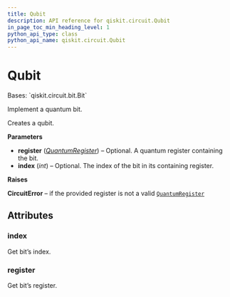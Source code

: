 ```yaml
---
title: Qubit
description: API reference for qiskit.circuit.Qubit
in_page_toc_min_heading_level: 1
python_api_type: class
python_api_name: qiskit.circuit.Qubit
---
```


# Qubit

<Class id="qiskit.circuit.Qubit" isDedicatedPage={true} github="https://github.com/qiskit/qiskit/tree/stable/0.20/qiskit/circuit/quantumregister.py" signature="Qubit(register=None, index=None)">
  Bases: `qiskit.circuit.bit.Bit`

  Implement a quantum bit.

  Creates a qubit.

  **Parameters**

  *   **register** ([*QuantumRegister*](qiskit.circuit.QuantumRegister "qiskit.circuit.QuantumRegister")) – Optional. A quantum register containing the bit.
  *   **index** (*int*) – Optional. The index of the bit in its containing register.

  **Raises**

  **CircuitError** – if the provided register is not a valid [`QuantumRegister`](qiskit.circuit.QuantumRegister "qiskit.circuit.QuantumRegister")

  ## Attributes

  ### index

  <Attribute id="qiskit.circuit.Qubit.index">
    Get bit’s index.
  </Attribute>

  ### register

  <Attribute id="qiskit.circuit.Qubit.register">
    Get bit’s register.
  </Attribute>
</Class>

